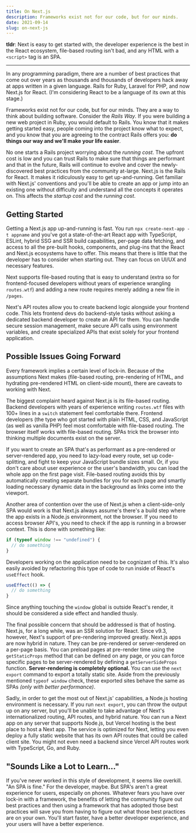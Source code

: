```yaml
---
title: On Next.js
description: Frameworks exist not for our code, but for our minds.
date: 2021-09-14
slug: on-next-js
---
```


**tldr**: Next is easy to get started with, the developer experience is the best in the React ecosystem, file-based routing isn't bad, and any HTML with a `<script>` tag is an SPA.

---

In any programming paradigm, there are a number of best practices that come out over years as thousands and thousands of developers hack away at apps written in a given language. Rails for Ruby, Laravel for PHP, and now Next.js for React. (I'm considering React to be a language of its own at this stage.)

Frameworks exist not for our code, but for our minds. They are a way to think about building software. Consider the _Rails Way_. If you were building a new web project in Ruby, you would default to Rails. You know that it makes getting started easy, people coming into the project know what to expect, and you know that you are agreeing to the contract Rails offers you: **do things our way and we'll make your life easier**.

No one starts a Rails project worrying about the _running cost_. The upfront cost is low and you can trust Rails to make sure that things are performant and that in the future, Rails will continue to evolve and cover the newly-discovered best practices from the community at-large. Next.js is the Rails for React. It makes it ridiculously easy to get up-and-running. Get familiar with Next.js' conventions and you'll be able to create an app or jump into an existing one without difficulty and understand all the concepts it operates on. This affects the _startup cost_ and the _running cost_.

## Getting Started

Getting a Next.js app up-and-running is fast. You run `npx create-next-app -t appname` and you've got a state-of-the-art React app with TypeScript, ESLint, hybrid SSG and SSR build capabilities, per-page data fetching, and access to all the pre-built hooks, components, and plug-ins that the React and Next.js ecosystems have to offer. This means that there is little that the developer has to consider when starting out. They can focus on UI/UX and necessary features.

Next supports file-based routing that is easy to understand (extra so for frontend-focused developers without years of experience wrangling `routes.wtf`) and adding a new route requires merely adding a new file in `/pages`.

Next's API routes allow you to create backend logic alongside your frontend code. This lets frontend devs do backend-style tasks without asking a dedicated backend developer to create an API for them. You can handle secure session management, make secure API calls using environment variables, and create specialized APIs that exist solely for your frontend application.

## Possible Issues Going Forward

Every framework implies a certain level of lock-in. Because of the assumptions Next makes (file-based routing, pre-rendering of HTML, and hydrating pre-rendered HTML on client-side mount), there are caveats to working with Next.

The biggest complaint heard against Next.js is its file-based routing. Backend developers with years of experience writing `routes.wtf` files with 100+ lines in a `switch` statement feel comfortable there. Frontend developers (the type who got started with plain HTML, CSS, and JavaScript (as well as vanilla PHP) feel most comfortable with file-based routing. The browser itself works with file-based routing. SPAs trick the browser into thinking multiple documents exist on the server.

If you want to create an SPA that's as performant as a pre-rendered or server-rendered app, you need to lazy-load every route, set up code-splitting, and fight to keep your JavaScript bundle sizes small. Or, if you don't care about user experience or the user's bandwidth, you can load the whole app on the first page visit. File-based routing avoids this by automatically creating separate bundles for you for each page and smartly loading necessary dynamic data in the background as links come into the viewport.

Another area of contention over the use of Next.js when a client-side-only SPA would work is that Next.js always assume's there's a build step where the app exists in a Node.js environment, not the browser. If you need to access browser API's, you need to check if the app is running in a browser context. This is done with something like:

```javascript
if (typeof window !== "undefined") {
  // do something
}
```

Developers working on the application need to be cognizant of this. It's also easily avoided by refactoring this type of code to run inside of React's `useEffect` hook.

```javascript
useEffect(() => {
  // do something
}
```

Since anything touching the `window` global is outside React's render, it should be considered a side effect and handled thusly.

The final possible concern that should be addressed is that of hosting. Next.js, for a long while, was an SSR solution for React. Since v9.3, however, Next's support of pre-rendering improved greatly. Next.js apps are now hybrid in nature. They can be pre-rendered or server-rendered on a per-page basis. You can preload pages at pre-render time using the `getStaticProps` method that can be defined on any page, or you can force specific pages to be server-rendered by defining a `getServerSideProps` function. **Server-rendering is completely optional.** You can use the `next export` command to export a totally static site. Aside from the previously mentioned `typeof window` check, these exported sites behave the same as SPAs _(only with better performance)_.

Sadly, in order to get the most out of Next.js' capabilities, a Node.js hosting environment is necessary. If you run `next export`, you can throw the output up on any server, but you'll be unable to take advantage of Next's internationalized routing, API routes, and hybrid nature. You can run a Next app on any server that supports Node.js, but Vercel hosting is the best place to host a Next app. The service is optimized for Next, letting you even deploy a fully static website that has its own API routes that could be called client site. You might not even need a backend since Vercel API routes work with TypeScript, Go, and Ruby.

## "Sounds Like a Lot to Learn…"

If you've never worked in this style of development, it seems like overkill. "An SPA is fine." For the developer, maybe. But SPA's aren't a great experience for users, especially on phones. Whatever fears you have over lock-in with a framework, the benefits of letting the community figure out best practices and then using a framework that has adopted those best practices will save you from having to figure out what those best practices are on your own. You'll start faster, have a better developer experience, and your users will have a better experience.
